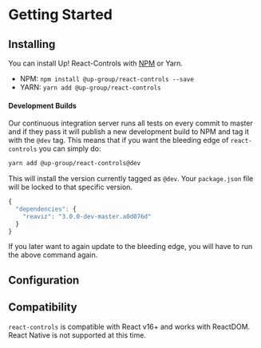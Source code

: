 
<Meta title="Docs|Getting Started/Quick Start" />

# Getting Started

## Installing

You can install Up! React-Controls with [NPM](https://www.npmjs.com/package/react-controls) or Yarn.

- NPM: `npm install @up-group/react-controls --save`
- YARN: `yarn add @up-group/react-controls`

#### Development Builds
Our continuous integration server runs all tests on every commit to master and
if they pass it will publish a new development build to NPM and tag it with the `@dev` tag.
This means that if you want the bleeding edge of `react-controls` you can simply do:

```bash
yarn add @up-group/react-controls@dev
```

This will install the version currently tagged as `@dev`. Your `package.json` file will be
locked to that specific version.

```js
{
  "dependencies": {
    "reaviz": "3.0.0-dev-master.a0d076d"
  }
}
```

If you later want to again update to the bleeding edge, you will have to run the above command again.

## Configuration


## Compatibility

 `react-controls` is compatible with React v16+ and works with ReactDOM. React Native is not supported at this time.
